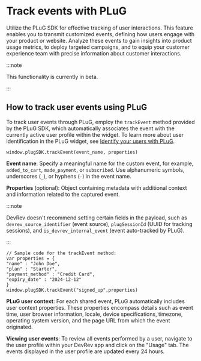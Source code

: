 # Track events with PLuG

Utilize the PLuG SDK for effective tracking of user interactions. This feature enables you to transmit customized events, defining how users engage with your product or website. Analyze these events to gain insights into product usage metrics, to deploy targeted campaigns, and to equip your customer experience team with precise information about customer interactions.

:::note

This functionality is currently in beta.

:::

## How to track user events using PLuG

To track user events through PLuG, employ the `trackEvent` method provided by the PLuG SDK, which automatically associates the event with the currently active user profile within the widget. To learn more about user identification in the PLuG widget, see [Identify your users with PLuG](https://docs.devrev.ai/plug/users-identify).

```
window.plugSDK.trackEvent(event_name, properties)

```

**Event name**: Specify a meaningful name for the custom event, for example, `added_to_cart`, `made_payment`, or `subscribed`. Use alphanumeric symbols, underscores (`_`), or hyphens (`-`) in the event name.

**Properties** (optional): Object containing metadata with additional context and information related to the captured event.

:::note

DevRev doesn't recommend setting certain fields in the payload, such as `devrev_source_identifier` (event source), `plugSessionId` (UUID for tracking sessions), and `is_devrev_internal_event` (event auto-tracked by PLuG).

:::

```
// Sample code for the trackEvent method:
var properties = {
"name" : "John Doe",
"plan" : "Starter",
"payment_method" : "Credit Card",
"expiry_date" : "2024-12-12"
}
window.plugSDK.trackEvent("signed_up",properties)
```

**PLuG user context**: For each shared event, PLuG automatically includes user context properties. These properties encompass details such as event time, user browser information, locale, device specifications, timezone, operating system version, and the page URL from which the event originated.

**Viewing user events**: To review all events performed by a user, navigate to the user profile within your DevRev app and click on the "Usage" tab. The events displayed in the user profile are updated every 24 hours.
